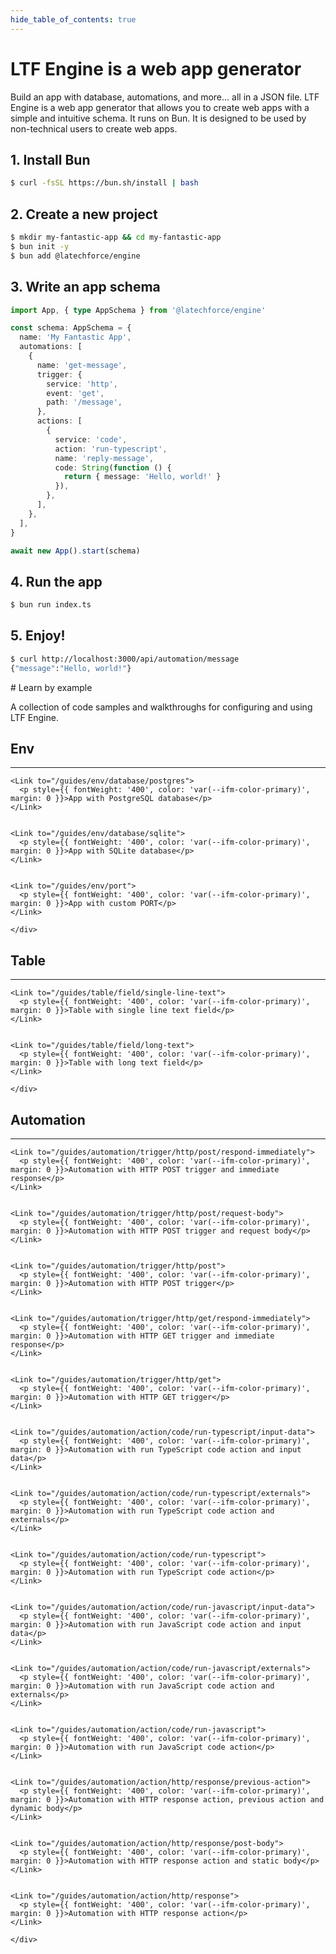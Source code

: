 ```yaml
---
hide_table_of_contents: true
---
```



<div className="main-wrapper">
  <main className="margin-vert--lg container container--fluid">
    <div className="row">
      <div className="col col--8 col--offset-2">

<h1 style={{ fontSize: '4rem', lineHeight: '4.2rem' }}>LTF Engine is a web app generator</h1>

<p style={{ margin: '36px 0' }}>
  Build an app with database, automations, and more... all in a JSON file. LTF Engine is a web app
  generator that allows you to create web apps with a simple and intuitive schema. It runs on Bun.
  It is designed to be used by non-technical users to create web apps.
</p>

## 1. Install Bun

```bash
$ curl -fsSL https://bun.sh/install | bash
```

## 2. Create a new project

```bash
$ mkdir my-fantastic-app && cd my-fantastic-app
$ bun init -y
$ bun add @latechforce/engine
```

## 3. Write an app schema

```typescript title="index.ts"
import App, { type AppSchema } from '@latechforce/engine'

const schema: AppSchema = {
  name: 'My Fantastic App',
  automations: [
    {
      name: 'get-message',
      trigger: {
        service: 'http',
        event: 'get',
        path: '/message',
      },
      actions: [
        {
          service: 'code',
          action: 'run-typescript',
          name: 'reply-message',
          code: String(function () {
            return { message: 'Hello, world!' }
          }),
        },
      ],
    },
  ],
}

await new App().start(schema)
```

## 4. Run the app

```bash
$ bun run index.ts
```

## 5. Enjoy!

```bash
$ curl http://localhost:3000/api/automation/message
{"message":"Hello, world!"}
```





































<div style={{ display: 'flex', flexDirection: 'column', gap: '2rem', marginTop: '120px' }}>

<div>
# Learn by example

<p style={{ margin: 0 }}>A collection of code samples and walkthroughs for configuring and using LTF Engine.</p>
</div>


  <div>
    <h2 id="env">Env</h2>
    <hr style={{ 
      margin: '0.5rem 0',
      border: 'none',
      borderTop: '1px solid var(--ifm-color-emphasis-200)'
    }} />
    <div>
      
    <Link to="/guides/env/database/postgres">
      <p style={{ fontWeight: '400', color: 'var(--ifm-color-primary)', margin: 0 }}>App with PostgreSQL database</p>
    </Link>
  

    <Link to="/guides/env/database/sqlite">
      <p style={{ fontWeight: '400', color: 'var(--ifm-color-primary)', margin: 0 }}>App with SQLite database</p>
    </Link>
  

    <Link to="/guides/env/port">
      <p style={{ fontWeight: '400', color: 'var(--ifm-color-primary)', margin: 0 }}>App with custom PORT</p>
    </Link>
  
    </div>
  </div>
  

  <div>
    <h2 id="table">Table</h2>
    <hr style={{ 
      margin: '0.5rem 0',
      border: 'none',
      borderTop: '1px solid var(--ifm-color-emphasis-200)'
    }} />
    <div>
      
    <Link to="/guides/table/field/single-line-text">
      <p style={{ fontWeight: '400', color: 'var(--ifm-color-primary)', margin: 0 }}>Table with single line text field</p>
    </Link>
  

    <Link to="/guides/table/field/long-text">
      <p style={{ fontWeight: '400', color: 'var(--ifm-color-primary)', margin: 0 }}>Table with long text field</p>
    </Link>
  
    </div>
  </div>
  

  <div>
    <h2 id="automation">Automation</h2>
    <hr style={{ 
      margin: '0.5rem 0',
      border: 'none',
      borderTop: '1px solid var(--ifm-color-emphasis-200)'
    }} />
    <div>
      
    <Link to="/guides/automation/trigger/http/post/respond-immediately">
      <p style={{ fontWeight: '400', color: 'var(--ifm-color-primary)', margin: 0 }}>Automation with HTTP POST trigger and immediate response</p>
    </Link>
  

    <Link to="/guides/automation/trigger/http/post/request-body">
      <p style={{ fontWeight: '400', color: 'var(--ifm-color-primary)', margin: 0 }}>Automation with HTTP POST trigger and request body</p>
    </Link>
  

    <Link to="/guides/automation/trigger/http/post">
      <p style={{ fontWeight: '400', color: 'var(--ifm-color-primary)', margin: 0 }}>Automation with HTTP POST trigger</p>
    </Link>
  

    <Link to="/guides/automation/trigger/http/get/respond-immediately">
      <p style={{ fontWeight: '400', color: 'var(--ifm-color-primary)', margin: 0 }}>Automation with HTTP GET trigger and immediate response</p>
    </Link>
  

    <Link to="/guides/automation/trigger/http/get">
      <p style={{ fontWeight: '400', color: 'var(--ifm-color-primary)', margin: 0 }}>Automation with HTTP GET trigger</p>
    </Link>
  

    <Link to="/guides/automation/action/code/run-typescript/input-data">
      <p style={{ fontWeight: '400', color: 'var(--ifm-color-primary)', margin: 0 }}>Automation with run TypeScript code action and input data</p>
    </Link>
  

    <Link to="/guides/automation/action/code/run-typescript/externals">
      <p style={{ fontWeight: '400', color: 'var(--ifm-color-primary)', margin: 0 }}>Automation with run TypeScript code action and externals</p>
    </Link>
  

    <Link to="/guides/automation/action/code/run-typescript">
      <p style={{ fontWeight: '400', color: 'var(--ifm-color-primary)', margin: 0 }}>Automation with run TypeScript code action</p>
    </Link>
  

    <Link to="/guides/automation/action/code/run-javascript/input-data">
      <p style={{ fontWeight: '400', color: 'var(--ifm-color-primary)', margin: 0 }}>Automation with run JavaScript code action and input data</p>
    </Link>
  

    <Link to="/guides/automation/action/code/run-javascript/externals">
      <p style={{ fontWeight: '400', color: 'var(--ifm-color-primary)', margin: 0 }}>Automation with run JavaScript code action and externals</p>
    </Link>
  

    <Link to="/guides/automation/action/code/run-javascript">
      <p style={{ fontWeight: '400', color: 'var(--ifm-color-primary)', margin: 0 }}>Automation with run JavaScript code action</p>
    </Link>
  

    <Link to="/guides/automation/action/http/response/previous-action">
      <p style={{ fontWeight: '400', color: 'var(--ifm-color-primary)', margin: 0 }}>Automation with HTTP response action, previous action and dynamic body</p>
    </Link>
  

    <Link to="/guides/automation/action/http/response/post-body">
      <p style={{ fontWeight: '400', color: 'var(--ifm-color-primary)', margin: 0 }}>Automation with HTTP response action and static body</p>
    </Link>
  

    <Link to="/guides/automation/action/http/response">
      <p style={{ fontWeight: '400', color: 'var(--ifm-color-primary)', margin: 0 }}>Automation with HTTP response action</p>
    </Link>
  
    </div>
  </div>
  
</div>

</div>
</div>
</main>
</div>
